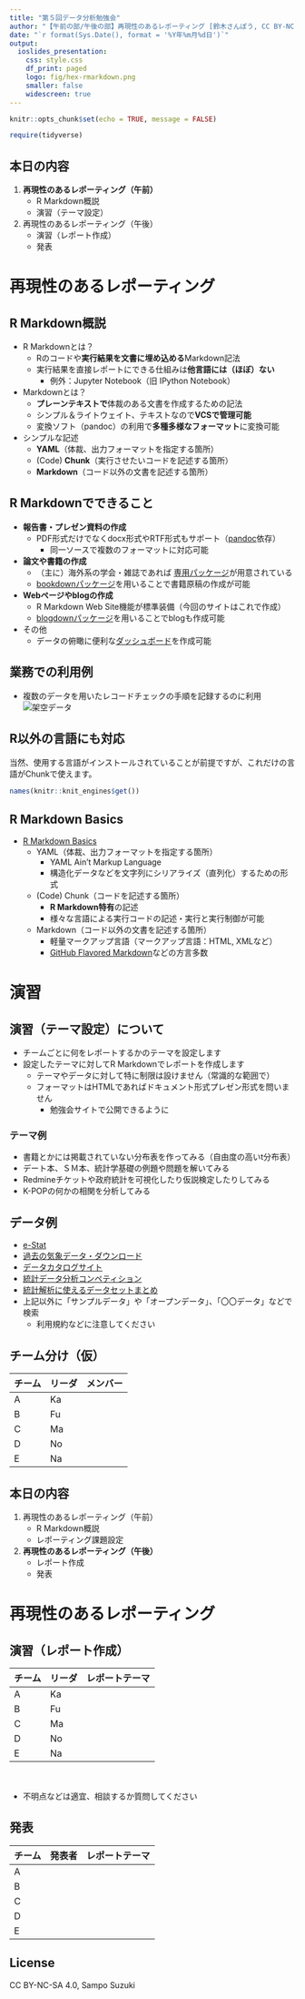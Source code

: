 ---
title: "第５回データ分析勉強会"
author: "【午前の部/午後の部】再現性のあるレポーティング [鈴木さんぽう, CC BY-NC-SA 4.0]"
date: "`r format(Sys.Date(), format = '%Y年%m月%d日')`"
output:
  ioslides_presentation:
    css: style.css
    df_print: paged
    logo: fig/hex-rmarkdown.png
    smaller: false
    widescreen: true
---

```{r setup, include=FALSE}
knitr::opts_chunk$set(echo = TRUE, message = FALSE)

require(tidyverse)
```


## 本日の内容
1. **再現性のあるレポーティング（午前）**
    * R Markdown概説
    * 演習（テーマ設定）
1. 再現性のあるレポーティング（午後）
    * 演習（レポート作成）
    * 発表

# 再現性のあるレポーティング

## R Markdown概説
* R Markdownとは？
    * Rのコードや**実行結果を文書に埋め込める**Markdown記法
    * 実行結果を直接レポートにできる仕組みは**他言語には（ほぼ）ない**
        * 例外：Jupyter Notebook（旧 IPython Notebook）
* Markdownとは？
    * **プレーンテキストで**体裁のある文書を作成するための記法
    * シンプル＆ライトウェイト、テキストなので**VCSで管理可能**
    * 変換ソフト（pandoc）の利用で**多種多様なフォーマット**に変換可能
* シンプルな記述
    * **YAML**（体裁、出力フォーマットを指定する箇所）
    * (Code) **Chunk**（実行させたいコードを記述する箇所）
    * **Markdown**（コード以外の文書を記述する箇所）


## R Markdownでできること
* **報告書・プレゼン資料の作成**
    * PDF形式だけでなくdocx形式やRTF形式もサポート（[pandoc<i class="fa fa-external-link"></i>](http://sky-y.github.io/site-pandoc-jp/users-guide/){target="_blank" title="a universal document converter"}依存）
        * 同一ソースで複数のフォーマットに対応可能
* **論文や書籍の作成**
    * （主に）海外系の学会・雑誌であれば [専用パッケージ<i class="fa fa-external-link"></i>](https://github.com/rstudio/rticles){target="_blank" title="LaTeX Journal Article Templates for R Markdown"}が用意されている
    * [bookdownパッケージ<i class="fa fa-external-link"></i>](https://bookdown.org/home/){target="_blank" title="Write HTML, PDF, ePub, and Kindle books with R Markdown"}を用いることで書籍原稿の作成が可能
* **Webページやblogの作成**
    * R Markdown Web Site機能が標準装備（今回のサイトはこれで作成）
    * [blogdownパッケージ<i class="fa fa-external-link"></i>](https://bookdown.org/yihui/blogdown/){target="_blank" title="blogdown"}を用いることでblogも作成可能
* その他
    * データの俯瞰に便利な[ダッシュボード<i class="fa fa-external-link"></i>](https://rmarkdown.rstudio.com/flexdashboard/examples.html){target="_blank" title="flexdashboard"}を作成可能


## 業務での利用例
* 複数のデータを用いたレコードチェックの手順を記録するのに利用
![架空データ](./fig/record_checker_2.png)


## R以外の言語にも対応
当然、使用する言語がインストールされていることが前提ですが、これだけの言語がChunkで使えます。
```{r}
names(knitr::knit_engines$get())
```


## R Markdown Basics
* [R Markdown Basics](https://k-metrics.github.io/cabinet/communicate/rmd_basics.html)
    * YAML（体裁、出力フォーマットを指定する箇所）
        * YAML Ain't Markup Language
        * 構造化データなどを文字列にシリアライズ（直列化）するための形式
    * (Code) Chunk（コードを記述する箇所）
        * **R Markdown特有**の記述
        * 様々な言語による実行コードの記述・実行と実行制御が可能
    * Markdown（コード以外の文書を記述する箇所）
        * 軽量マークアップ言語（マークアップ言語：HTML, XMLなど）
        * [GitHub Flavored Markdown<i class="fa fa-external-link"></i>](https://guides.github.com/features/mastering-markdown/#GitHub-flavored-markdown){target="_blank" title="Mastering Markdown, GitHub Guides"}などの方言多数


# 演習


## 演習（テーマ設定）について
* チームごとに何をレポートするかのテーマを設定します
* 設定したテーマに対してR Markdownでレポートを作成します
    * テーマやデータに対して特に制限は設けません（常識的な範囲で）
    * フォーマットはHTMLであればドキュメント形式プレゼン形式を問いません
        * 勉強会サイトで公開できるように


### テーマ例
* 書籍とかには掲載されていない分布表を作ってみる（自由度の高いt分布表）
* デート本、ＳＭ本、統計学基礎の例題や問題を解いてみる
* Redmineチケットや政府統計を可視化したり仮説検定したりしてみる
* K-POPの何かの相関を分析してみる


## データ例
* [e-Stat<i class="fa fa-external-link"></i>](https://www.e-stat.go.jp/){target="_blank" title="政府統計の総合窓口"}
* [過去の気象データ・ダウンロード<i class="fa fa-external-link"></i>](https://www.data.jma.go.jp/gmd/risk/obsdl/index.php){target="_blank" title="気象庁"}
* [データカタログサイト<i class="fa fa-external-link"></i>](http://www.data.go.jp/){target="_blank" title="DATA.GO.JP"}
* [統計データ分析コンペティション<i class="fa fa-external-link"></i>](https://www.nstac.go.jp/statcompe/){target="_blank" title="教育用標準データセット"}
* [統計解析に使えるデータセットまとめ<i class="fa fa-external-link"></i>](http://hoxo-m.hatenablog.com/entry/20120214/p1){target="_blank" title="ほくそ笑む"}
* 上記以外に「サンプルデータ」や「オープンデータ」、「〇〇データ」などで検索
    * 利用規約などに注意してください


## チーム分け（仮）

チーム | リーダ | メンバー
-------|--------|-------------
A      | Ka   | 
B      | Fu   | 
C      | Ma   | 
D      | No   | 
E      | Na   | 


## 本日の内容
1. 再現性のあるレポーティング（午前）
    * R Markdown概説
    * レポーティング課題設定
1. **再現性のあるレポーティング（午後）**
    * レポート作成
    * 発表


# 再現性のあるレポーティング

## 演習（レポート作成）

チーム | リーダ | レポートテーマ
-------|--------|-------------
A      | Ka   | 
B      | Fu   | 
C      | Ma   | 
D      | No   | 
E      | Na   | 
　  

* 不明点などは適宜、相談するか質問してください


## 発表

チーム | 発表者 | レポートテーマ
-------|--------|-------------
A      |    | 
B      |    | 
C      |    | 
D      |    | 
E      |    | 


## License

CC BY-NC-SA 4.0, Sampo Suzuki
